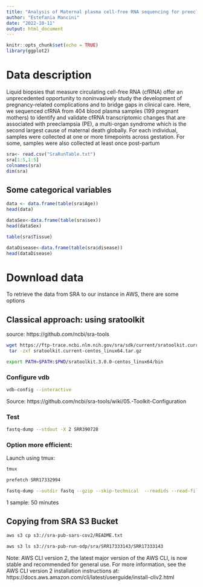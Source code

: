 ```yaml
---
title: "Analysis of Maternal plasma cell-free RNA sequencing for preeclamptic and normotensive mothers"
author: "Estefania Mancini"
date: "2022-10-11"
output: html_document
---
```


```r
knitr::opts_chunk$set(echo = TRUE)
library(ggplot2)
```

# Data description

Liquid biopsies that measure circulating cell-free RNA (cfRNA) offer an unprecedented opportunity to noninvasively study the development of pregnancy-related complications and to bridge gaps in clinical care. Here, we sequenced cfRNA from 404 blood plasma samples (199 pregnant mothers) to identify and validate cfRNA transcriptomic changes that are associated with preeclampsia (PE), a multi-organ syndrome which is the second largest cause of maternal death globally. For each individual, samples were collected at one or more timepoints across gestation. For some, samples were also collected at least once post-partum

```r
sra<- read.csv("SraRunTable.txt")
sra[1:5,1:5]
colnames(sra)
dim(sra)

```

## Some categorical variables


```r

data <- data.frame(table(sra$Age))
head(data)

dataSex<-data.frame(table(sra$sex))
head(dataSex)

table(sra$Tissue)

dataDisease<-data.frame(table(sra$disease))
head(dataDisease)

```


# Download data

To retrieve the data from SRA to our instance in AWS, there are some options

## Classical approach: using sratoolkit

source: https://github.com/ncbi/sra-tools



```bash

wget https://ftp-trace.ncbi.nlm.nih.gov/sra/sdk/current/sratoolkit.current-centos_linux64.tar.gz
 tar -zxf sratoolkit.current-centos_linux64.tar.gz 

export PATH=$PATH:$PWD/sratoolkit.3.0.0-centos_linux64/bin
```

### Configure vdb
```bash
vdb-config --interactive
```

Source: https://github.com/ncbi/sra-tools/wiki/05.-Toolkit-Configuration

### Test

```bash
fastq-dump --stdout -X 2 SRR390728
```

### Option more efficient:

Launch using tmux:

```bash
tmux
```

```bash

prefetch SRR17332994

fastq-dump --outdir fastq --gzip --skip-technical  --readids --read-filter pass --dumpbase --split-3 --clip SRR17332994 &

```

1 sample: 50 minutes

## Copying from SRA S3 Bucket


```bash
aws s3 cp s3://sra-pub-sars-cov2/README.txt

aws s3 ls s3://sra-pub-run-odp/sra/SRR17333143/SRR17333143
```

Note: AWS CLI version 2, the latest major version of the AWS CLI, is now stable and recommended for general use. For more information, see the AWS CLI version 2 installation instructions at: https://docs.aws.amazon.com/cli/latest/userguide/install-cliv2.html

